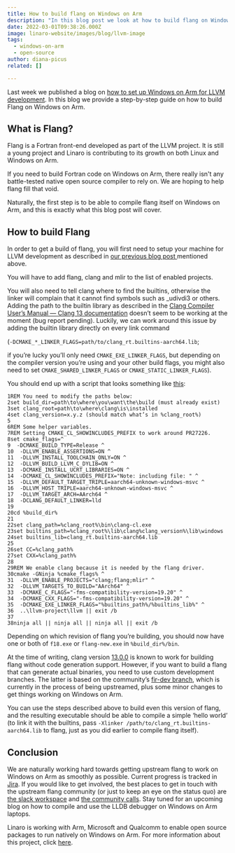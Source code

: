 ```yaml
---
title: How to build flang on Windows on Arm
description: "In this blog post we look at how to build flang on Windows on Arm. "
date: 2022-03-01T09:38:26.000Z
image: linaro-website/images/blog/llvm-image
tags:
  - windows-on-arm
  - open-source
author: diana-picus
related: []

---
```


Last week we published a blog on [how to set up Windows on Arm for LLVM development](https://www.linaro.org/blog/how-to-set-up-windows-on-arm-for-llvm-development/). In this blog we provide a step-by-step guide on how to build Flang on Windows on Arm.

## What is Flang?

Flang is a Fortran front-end developed as part of the LLVM project. It is still a young project and Linaro is contributing to its growth on both Linux and Windows on Arm.

If you need to build Fortran code on Windows on Arm, there really isn't any battle-tested native open source compiler to rely on. We are hoping to help flang fill that void.

Naturally, the first step is to be able to compile flang itself on Windows on Arm, and this is exactly what this blog post will cover.

## How to build Flang

In order to get a build of flang, you will first need to setup your machine for LLVM development as described in [our previous blog post ](https://www.linaro.org/blog/how-to-set-up-windows-on-arm-for-llvm-development/)mentioned above.

You will have to add flang, clang and mlir to the list of enabled projects.

You will also need to tell clang where to find the builtins, otherwise the linker will complain that it cannot find symbols such as \_udivdi3 or others. Adding the path to the builtin library as described in the [Clang Compiler User’s Manual — Clang 13 documentation](https://clang.llvm.org/docs/UsersManual.html#finding-clang-runtime-libraries) doesn’t seem to be working at the moment (bug report pending). Luckily, we can work around this issue by adding the builtin library directly on every link command

(`-DCMAKE_*_LINKER_FLAGS=path/to/clang_rt.builtins-aarch64.lib`;

if you’re lucky you’ll only need `CMAKE_EXE_LINKER_FLAGS`, but depending on the compiler version you’re using and your other build flags, you might also need to set `CMAKE_SHARED_LINKER_FLAGS` or `CMAKE_STATIC_LINKER_FLAGS`).

You should end up with a script that looks something like [this](https://github.com/rovka/f18-llvm-project/blob/flang-woa/flang/examples/build_flang.bat):

```
1REM You need to modify the paths below:
2set build_dir=path\to\where\you\want\the\build (must already exist)
3set clang_root=path\to\where\clang\is\installed
4set clang_version=x.y.z (should match what’s in %clang_root%)
5
6REM Some helper variables.
7REM Setting CMAKE_CL_SHOWINCLUDES_PREFIX to work around PR27226.
8set cmake_flags=^
9  -DCMAKE_BUILD_TYPE=Release ^
10  -DLLVM_ENABLE_ASSERTIONS=ON ^
11  -DLLVM_INSTALL_TOOLCHAIN_ONLY=ON ^
12  -DLLVM_BUILD_LLVM_C_DYLIB=ON ^
13  -DCMAKE_INSTALL_UCRT_LIBRARIES=ON ^
14  -DCMAKE_CL_SHOWINCLUDES_PREFIX="Note: including file: " ^
15  -DLLVM_DEFAULT_TARGET_TRIPLE=aarch64-unknown-windows-msvc ^
16  -DLLVM_HOST_TRIPLE=aarch64-unknown-windows-msvc ^
17  -DLLVM_TARGET_ARCH=AArch64 ^
18  -DCLANG_DEFAULT_LINKER=lld 
19
20cd %build_dir%
21
22set clang_path=%clang_root%\bin\clang-cl.exe
23set builtins_path=%clang_root%\lib\clang%clang_version%\lib\windows
24set builtins_lib=clang_rt.builtins-aarch64.lib
25
26set CC=%clang_path%
27set CXX=%clang_path%
28
29REM We enable clang because it is needed by the flang driver.
30cmake -GNinja %cmake_flags% ^
31  -DLLVM_ENABLE_PROJECTS="clang;flang;mlir" ^
32  -DLLVM_TARGETS_TO_BUILD="AArch64" ^
33  -DCMAKE_C_FLAGS="-fms-compatibility-version=19.20" ^
34  -DCMAKE_CXX_FLAGS="-fms-compatibility-version=19.20" ^
35  -DCMAKE_EXE_LINKER_FLAGS="%builtins_path%/%builtins_lib%" ^
36  ..\llvm-project\llvm || exit /b
37
38ninja all || ninja all || ninja all || exit /b
```

Depending on which revision of flang you’re building, you should now have one or both of `f18.exe` or `flang-new.exe` in `%build_dir%/bin`.

At the time of writing, clang version [13.0.0](https://www.google.com/url?q=https://github.com/llvm/llvm-project/releases/download/llvmorg-13.0.0/LLVM-13.0.0-woa64.zip\&sa=D\&source=docs\&ust=1646131480669885\&usg=AOvVaw1ILobDb_KMB4Hxid6JOAZa) is known to work for building flang without code generation support.
However, if you want to build a flang that can generate actual binaries, you need to use custom development branches. The latter is based on the community’s [fir-dev branch](https://github.com/flang-compiler/f18-llvm-project/tree/fir-dev), which is currently in the process of being upstreamed, plus some minor changes to get things working on Windows on Arm.

You can use the steps described above to build even this version of flang, and the resulting executable should be able to compile a simple ‘hello world’ (to link it with the builtins, pass `-Xlinker /path/to/clang_rt.builtins-aarch64.lib` to flang, just as you did earlier to compile flang itself).

## Conclusion

We are naturally working hard towards getting upstream flang to work on Windows on Arm as smoothly as possible. Current progress is tracked in [Jira](https://linaro.atlassian.net/browse/WOA-47). If you would like to get involved, the best places to get in touch with the upstream flang community (or just to keep an eye on the status quo) are [the slack workspace](https://github.com/llvm/llvm-project/blob/main/flang/docs/GettingInvolved.md#chat) and [the community calls](https://github.com/llvm/llvm-project/blob/main/flang/docs/GettingInvolved.md#calls).  Stay tuned for an upcoming blog on how to compile and use the LLDB debugger on Windows on Arm laptops.

Linaro is working with Arm, Microsoft and Qualcomm to enable open source packages to run natively on Windows on Arm. For more information about this project, click [here](https://linaro.atlassian.net/wiki/spaces/WOAR/overview).
